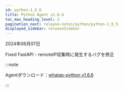 ```yaml
---
id: python-1_6_6
title: Python Agent v1.6.6
toc_max_heading_level: 2
pagination_next: release-notes/python/python-1_6_5
displayed_sidebar: releaseSidebar
---
```


2024年06月07日

<Status>Fixed</Status> FastAPI - remoteIP収集時に発生するバグを修正

:::note

Agentダウンロード：[whatap-python v1.6.6](https://pypi.org/project/whatap-python/1.6.6/)

:::

